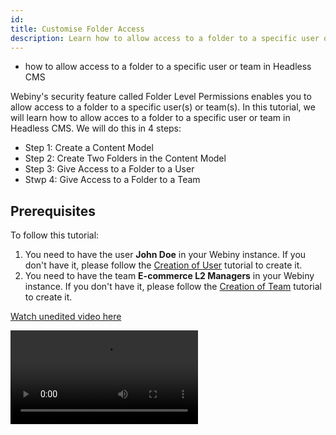 ```yaml
---
id: 
title: Customise Folder Access
description: Learn how to allow access to a folder to a specific user or team in Headless CMS.
---
```



<Alert type="success" title="WHAT YOU'LL LEARN">

- how to allow access to a folder to a specific user or team in Headless CMS

</Alert>

Webiny's security feature called Folder Level Permissions enables you to allow access to a folder to a specific user(s) or team(s). In this tutorial, we will learn how to allow acces to a folder to a specific user or team in Headless CMS. We will do this in 4 steps:

- Step 1: Create a Content Model
- Step 2: Create Two Folders in the Content Model
- Step 3: Give Access to a Folder to a User
- Stwp 4: Give Access to a Folder to a Team

## Prerequisites

To follow this tutorial: 
1. You need to have the user **John Doe** in your Webiny instance. If you don't have it, please follow the [Creation of User](/docs/{version}/user-guides/headless-cms/users/user-creation) tutorial to create it.
2. You need to have the team **E-commerce L2 Managers** in your Webiny instance. If you don't have it, please follow the [Creation of Team](/docs/{version}/user-guides/headless-cms/users/team-creation) tutorial to create it.

[Watch unedited video here](https://drive.google.com/file/d/1holFKZ52iAr17tx7PyvfJPbWCaJTk1-c/view?usp=sharing)


<Video src={roleCreationVideo} controls={true}/>

## Step 1: Create a Content Model

1. Create a content model with the following attributes:

    | Attribute            | Value                                       |
    | :-------             | :----------------------                     |
    | Name                 | **Product**                                    |
    | Singular API Name    | **Product**                                    |
    | Plural API Name      | **Products**                                   |
    | Content model group  | **Ungrouped**                                 |
    | Icon                 | **📦**                                      |
    | Description          | **Products available in the online store**|

    If you are not familiar with how to create a content model, please follow the [Create Content Model](/link) tutorial.


2. Add the following fields with the given attributes to the **Product** content model:

    | Field     | Label     | Field ID |
    | :-------  | :---------| :------  |
    | TEXT      | **Product Title** | title   |
    | LONG TEXT | **Product Description**  | description     |
    | Files | **Product Image**  | image     |


## Step 2: Create Two Folders in the Content Model

1. From the **Side Menu**, click **Headless CMS** > **UNGROUPED** > **Product**.

    ✔️ The **Product** content entries' screen opens.

2. In the navigation panel on the left, click **➕Create new folder**  
    (Or, in the header section, click **➕NEW FOLDER**).

    ✔️ The **Create a new folder** screen opens.

3. In the **Title** textbox, type **Apparels**.

4. In the **Slug** textbox, type **apparels**.

5. In the **Parent folder** menu, click **Home**.

6. Click **CREATE FOLDER**.

    ✔️ The message "Folder created successfully!" displays.

7. Now following Steps 2 to 6, create another folder with the following attributes:

   | Attribute            | Value                                       |
    | :-------             | :----------------------                     |
    | Title                 | **Electronics**                                    |
    | Slug    | **electronics**                                    |
    | Parent folder      | **Home**                                   |


## Step 3: Give Access to a Folder to a User

1. Click the **kebab menu** icon ( ⁝ ) on the **Apparels** folder.

   ✔️ A menu opens

2. Click **Manage Permissions**.

   ✔️ The **Manage permissions - _Folder Name_** screen opens.

3. In the **Add user or a team** textbox, type **John Doe**.

4. In the drop-down below, click **John Doe**.

   ✔️ The user **John Doe** gets added to the **People and teams with access** list as an **Editor** by default.

   **Note**: You can set the access permission to **Viewer**, **Editor**, or **Owner**.

5. Click **SAVE**.

   ✔️ The message "Folder permissions updated successfully!" displays.


## Step 3: Give Access to a Folder to a Team

1. Click the **kebab menu** icon ( ⁝ ) on the **Electronics** folder.

   ✔️ A menu opens

2. Click **Manage Permissions**.

   ✔️ The **Manage permissions - _Folder Name_** screen opens.

3. In the **Add user or a team** textbox, type **E-commerce L2 Managers**.

4. In the drop-down below, click **E-commerce L2 Managers**.

   ✔️ The team **E-commerce L2 Managers** gets added to the **People and teams with access** list as an **Editor** by default.

   **Note**: You can set the access permission to **Viewer**, **Editor**, or **Owner**.

5. Click **SAVE**.

   ✔️ The message "Folder permissions updated successfully!" displays.